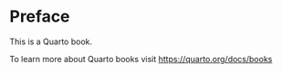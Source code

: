 # Preface {.unnumbered}

This is a Quarto book.

To learn more about Quarto books visit <https://quarto.org/docs/books>
